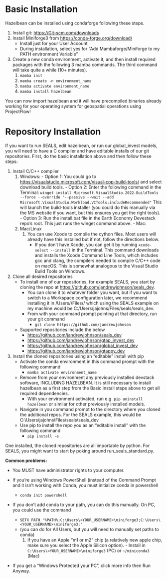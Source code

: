 # Basic Installation

Hazelbean can be installed using condaforge following these steps.

1.  Install git: <https://Git-scm.com/downloads>
2.  Install Miniforge3 from <https://conda-forge.org/download/>
    -   Install just for your User Account
    -   During installation, select yes for "Add Mambaforge/Miniforge to my PATH environment Variable"
3.  Create a new conda environment, activate it, and then install required packages with the following 3 mamba commands. The third command will take quite a while (10+ minutes).
    1.  `mamba init`
    2.  `mamba create -n environment_name`
    3.  `mamba activate environment_name`
    4.  `mamba install hazelbean`

You can now import hazelbean and it will have precompiled binaries already working for your operating system for geospatial operations using ProjectFlow!

# Repository Installation

If you want to run SEALS, edit hazelbean, or run our global_invest models, you will need to have a C compiler and have editable installs of our git repositories. First, do the basic installation above and then follow these steps:

1.  Install C/C++ compiler
    1.   Windows:
        -   Option 1: You could go to <https://visualstudio.microsoft.com/visual-cpp-build-tools/> and select download build tools.
        -   Option 2: Enter the following command in the Terminal: `winget install Microsoft.VisualStudio.2022.BuildTools --force --override "--passive --wait --add Microsoft.VisualStudio.Workload.VCTools;includeRecommended"` This will launch the build-tools installer (you could do this manually via the MS website if you want, but this ensures you get the right tools).
        -   Option 3: Run the install.bat file in the Earth Economy Devestack repo's root. This just runs the winget command above. - Mac:
    2.  Mac/Linux
        1.  You can use Xcode to compile the cython files. Most users will already have this installed but if not, follow the directions below.
            -   If you don't have Xcode, you can get it by running `xcode-select --install` in the Terminal. This command downloads and installs the Xcode Command Line Tools, which includes gcc and clang, the compilers needed to compile C/C++ code on macOS. This is somewhat analogous to the Visual Studio Build Tools on Windows.
2.  Clone all desired repositories
    -   To install one of our repositories, for example SEALS, you start by cloning the repo at <https://github.com/jandrewjohnson/seals_dev>.
        -   You can clone it to whatever folder you want, but if you want to switch to a Workspace configuration later, we recommend installing it in /Users/<YOUR_USERNAME>/Files/<toolname>/<repo_name> which using the SEALS example on my machine would be C:/Users/jajohns/Files/seals/seals_dev.
        -   From with your command prompt pointing at that directory, run your git command
            -   `git clone https://github.com/jandrewjohnson`
    -   Supported repositories include the below
        -   <https://github.com/jandrewjohnson/seals_dev>
        -   <https://github.com/jandrewjohnson/gtap_invest_dev>
        -   <https://github.com/jandrewjohnson/global_invest_dev>
        -   <https://github.com/jandrewjohnson/gtappy_dev>
3.  Install the cloned repositories using an "editable" install with pip
    -   Activate the conda environment in this command prompt with the following command
        -   `mamba activate environment_name`
    -   Remove from your environment any previously installed devstack software, INCLUDING HAZELBEAN. It is still necessary to install hazelbean as a first step from the Basic install steps above to get all required dependencies.
        -   With your environment activated, run e.g. `pip uninstall hazelbean` or similar for other previously installed models.
    -   Navigate in you command prompt to the directory where you cloned the additional repos. For the SEALS example, this would be C:\\Users\\jajohns\\Files\\seals\\seals_dev
    -   Use pip to install the repo you as an "editable install" with the following command
        -   `pip install -e .`

One installed, the cloned repositories are all importable by python. For SEALS, you might want to start by poking around run_seals_standard.py.

**Common problems:**

-   You MUST have administrator rights to your computer.

-   If you're using Windows PowerShell (instead of the Command Prompt and it isn't working with Conda, you must initialize conda in powershell

    -   `conda init powershell`

-   If you don't add conda to your path, you can do this manually. On PC, you could use the command

    -   `SETX PATH "%PATH%;C:\Users\<YOUR_USERNAME>\miniforge3;C:\Users\<YOUR_USERNAME>\miniforge3;"`
    -   (you can do for All Users, but you will need to manually set paths to conda)
        1.  If you have an Apple “m1 or m2” chip (a relatively new apple chip, make sure you select the Apple Silicon option). - Install in `C:\Users\<YOUR_USERNAME>\miniforge3` (PC) or `~/miniconda3` (Mac)

-   If you get a “Windows Protected your PC”, click more info then Run Anyway.

##